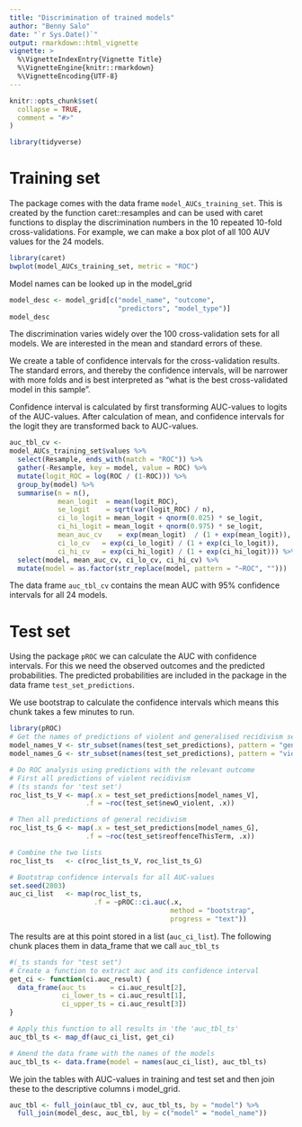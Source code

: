 ```yaml
---
title: "Discrimination of trained models"
author: "Benny Salo"
date: "`r Sys.Date()`"
output: rmarkdown::html_vignette
vignette: >
  %\VignetteIndexEntry{Vignette Title}
  %\VignetteEngine{knitr::rmarkdown}
  %\VignetteEncoding{UTF-8}
---
```


```r
knitr::opts_chunk$set(
  collapse = TRUE,
  comment = "#>"
)
```

```r
library(tidyverse)
```


# Training set

The package comes with the data frame `model_AUCs_training_set`. This is created by the function caret::resamples and can be used with caret functions to display the discrimination numbers in the 10 repeated 10-fold cross-validations. For example, we can make a box plot of all 100 AUV values for the 24 models.

```r
library(caret)
bwplot(model_AUCs_training_set, metric = "ROC")
```
Model names can be looked up in the model_grid

```r
model_desc <- model_grid[c("model_name", "outcome", 
                           "predictors", "model_type")]
model_desc
```

The discrimination varies widely over the 100 cross-validation sets for all models. We are interested in the mean and standard errors of these.

We create a table of confidence intervals for the cross-validation results. The standard errors, and thereby the confidence intervals, will be narrower with more folds and is best interpreted as "what is the best cross-validated model in this sample".

Confidence interval is calculated by first transforming AUC-values to logits of the AUC-values. After calculation of mean, and confidence intervals for the logit they are transformed back to AUC-values.

```r
auc_tbl_cv <-
model_AUCs_training_set$values %>% 
  select(Resample, ends_with(match = "ROC")) %>% 
  gather(-Resample, key = model, value = ROC) %>%
  mutate(logit_ROC = log(ROC / (1-ROC))) %>% 
  group_by(model) %>% 
  summarise(n = n(),
            mean_logit  = mean(logit_ROC),
            se_logit    = sqrt(var(logit_ROC) / n),
            ci_lo_logit = mean_logit + qnorm(0.025) * se_logit,
            ci_hi_logit = mean_logit + qnorm(0.975) * se_logit,
            mean_auc_cv    = exp(mean_logit)  / (1 + exp(mean_logit)),
            ci_lo_cv   = exp(ci_lo_logit) / (1 + exp(ci_lo_logit)),
            ci_hi_cv   = exp(ci_hi_logit) / (1 + exp(ci_hi_logit))) %>% 
  select(model, mean_auc_cv, ci_lo_cv, ci_hi_cv) %>% 
  mutate(model = as.factor(str_replace(model, pattern = "~ROC", "")))

```
The data frame `auc_tbl_cv` contains the mean AUC with 95% confidence intervals for all 24 models.

# Test set

Using the package `pROC` we can calculate the AUC with confidence intervals. For this we need the observed outcomes and the predicted probabilities. The predicted probabilities are included in the package in the data frame `test_set_predictions`.

We use bootstrap to calculate the confidence intervals which means this chunk takes a few minutes to run.
```r
library(pROC)
# Get the names of predictions of violent and generalised recidivism seperately.
model_names_V <- str_subset(names(test_set_predictions), pattern = "gen_") 
model_names_G <- str_subset(names(test_set_predictions), pattern = "vio_") 

# Do ROC analysis using predictions with the relevant outcome
# First all predictions of violent recidivism
# (ts stands for 'test set')
roc_list_ts_V <- map(.x = test_set_predictions[model_names_V],
                   .f = ~roc(test_set$newO_violent, .x))

# Then all predictions of general recidivism
roc_list_ts_G <- map(.x = test_set_predictions[model_names_G],
                   .f = ~roc(test_set$reoffenceThisTerm, .x))

# Combine the two lists
roc_list_ts   <- c(roc_list_ts_V, roc_list_ts_G)

# Bootstrap confidence intervals for all AUC-values
set.seed(2803)
auc_ci_list   <- map(roc_list_ts, 
                     .f = ~pROC::ci.auc(.x, 
                                        method = "bootstrap", 
                                        progress = "text"))

```
The results are at this point stored in a list (`auc_ci_list`). The following chunk places them in data_frame that we call `auc_tbl_ts`

```r
#(_ts stands for "test set")
# Create a function to extract auc and its confidence interval
get_ci <- function(ci.auc_result) {
  data_frame(auc_ts      = ci.auc_result[2], 
             ci_lower_ts = ci.auc_result[1], 
             ci_upper_ts = ci.auc_result[3])
}

# Apply this function to all results in 'the 'auc_tbl_ts'
auc_tbl_ts <- map_df(auc_ci_list, get_ci)

# Amend the data frame with the names of the models
auc_tbl_ts <- data.frame(model = names(auc_ci_list), auc_tbl_ts)
```
We join the tables with AUC-values in training and test set and then join these to the descriptive columns i model_grid.

```r
auc_tbl <- full_join(auc_tbl_cv, auc_tbl_ts, by = "model") %>% 
  full_join(model_desc, auc_tbl, by = c("model" = "model_name"))
```
